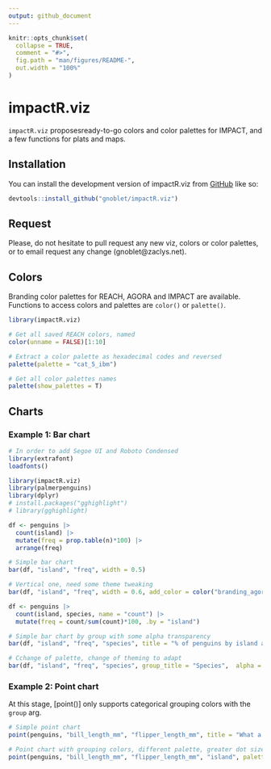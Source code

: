 ```yaml
---
output: github_document
---
```


<!-- README.md is generated from README.Rmd. Please edit that file -->

```r
knitr::opts_chunk$set(
  collapse = TRUE,
  comment = "#>",
  fig.path = "man/figures/README-",
  out.width = "100%"
)
```

# impactR.viz

<!-- badges: start -->
<!-- badges: end -->

`impactR.viz` proposesready-to-go colors and color palettes for IMPACT, and a few functions for plats and maps.

## Installation

You can install the development version of impactR.viz from
[GitHub](https://github.com/) like so:

``` r
devtools::install_github("gnoblet/impactR.viz")
```

## Request

Please, do not hesitate to pull request any new viz, colors or color palettes, or to email request any change (gnoblet@zaclys.net).

## Colors 

Branding color palettes for REACH, AGORA and IMPACT are available. Functions to access colors and palettes are `color()` or `palette()`.

```r
library(impactR.viz)

# Get all saved REACH colors, named
color(unname = FALSE)[1:10]

# Extract a color palette as hexadecimal codes and reversed
palette(palette = "cat_5_ibm")

# Get all color palettes names
palette(show_palettes = T)
```



## Charts

### Example 1: Bar chart

```r

# In order to add Segoe UI and Roboto Condensed
library(extrafont)
loadfonts()
```


```r
library(impactR.viz)
library(palmerpenguins)
library(dplyr)
# install.packages("gghighlight")
# library(gghighlight)

df <- penguins |> 
  count(island) |> 
  mutate(freq = prop.table(n)*100) |> 
  arrange(freq)

# Simple bar chart
bar(df, "island", "freq", width = 0.5) 

# Vertical one, need some theme tweaking
bar(df, "island", "freq", width = 0.6, add_color = color("branding_agora_bordeaux"), flip = F, theme = theme_reach(axis_y = F, grid_major_x = F, axis_ticks_x = F)) 

df <- penguins |> 
  count(island, species, name = "count") |> 
  mutate(freq = count/sum(count)*100, .by = "island") 

# Simple bar chart by group with some alpha transparency
bar(df, "island", "freq", "species", title = "% of penguins by island and species", group_title = "Species") 

# Cchange of palette, change of theming to adapt
bar(df, "island", "freq", "species", group_title = "Species",  alpha = 0.6, flip = FALSE, title = "% of penguins by island and species", palette = "cat_3_tol_high_contrast", theme = theme_reach(axis_y = F, grid_major_x = F, axis_ticks_x = F))

```

### Example 2: Point chart

At this stage, [point()] only supports categorical grouping colors with the `group` arg.

```r

# Simple point chart
point(penguins, "bill_length_mm", "flipper_length_mm", title = "What a good test title!")

# Point chart with grouping colors, different palette, greater dot size, some transparency, reversed color palette
point(penguins, "bill_length_mm", "flipper_length_mm", "island", palette= "cat_8_wong", group_title = "Islands", alpha = 0.7, size = 3)
```
